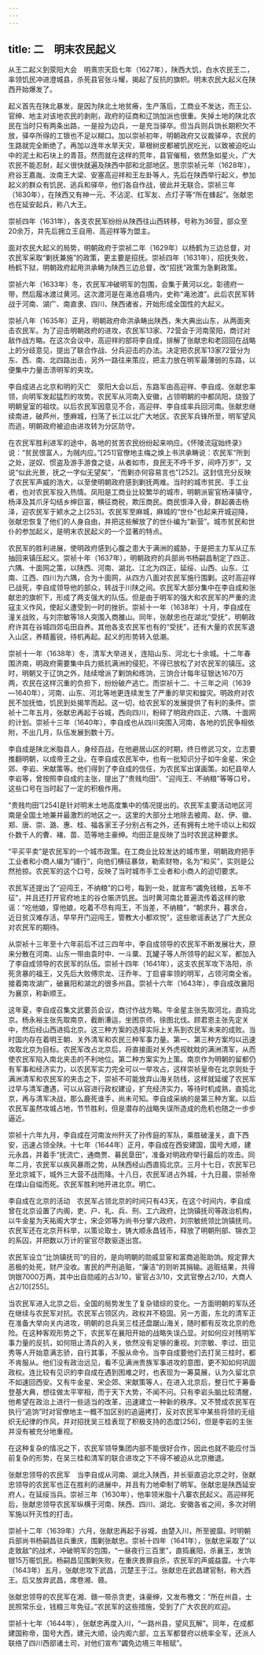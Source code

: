 ```yaml
---
---
---
```

title: 二　明末农民起义
---




从王二起义到荥阳大会　明熹宗天启七年（1627年），陕西大饥，白水农民王二，率领饥民冲进澄城县，杀死县官张斗耀，揭起了反抗的旗帜。明末农民大起义在陕西开始爆发了。

起义首先在陕北暴发，是因为陕北土地贫瘠，生产落后，工商业不发达，而王公、官绅、地主对该地农民的剥削，政府的征商和辽饷加派也很重。失掉土地的陕北农民在当时只有两条出路，一是投为边兵，一是充当驿卒。但当兵则兵饷长期积欠不放，驿卒所得的工银也不足以糊口。加以崇祯初年，明朝政府又议裁驿卒，农民的生路就完全断绝了。再加以连年水旱天灾，草根树皮都被饥民吃光，以致被迫吃山中的泥土和石块上的青苔。然而就在这样的荒年，县官催租，依然急如星火，广大农民不能忍耐，起义很快就遍及陕西中部和北部地区。思宗崇祯元年（1628年），府谷王嘉胤、汝南王大梁、安塞高迎祥和王左卦等人，先后在陕西举行起义，参加起义的群众有饥民、逃兵和驿卒，他们各自作战，彼此并无联合。崇祯三年（1630年），在陕西又有神一元、不沾泥、红军友、点灯子等“所在蜂起”。张献忠也在延安起兵，称八大王。

崇祯四年（1631年），各支农民军纷纷从陕西往山西转移，号称为36营，部众至20余万，并先后拥立王自用、高迎样等为盟主。

面对农民大起义的局势，明朝政府于崇祯二年（1629年）以杨鹤为三边总督，对农民军采取“剿抚兼施”的政策，更主要是招抚。崇祯四年（1631年），招抚失败，杨鹤下狱，明朝政府起用洪承畴为陕西三边总督，改“招抚”政策为急剿政策。

崇祯六年（1633年）冬，农民军冲破明军的包围，会集于黄河以北，彰德府一带，然后履冰渡过黄河。这次渡河是在渑池县境内，史称“渑池渡”。此后农民军转战于河南、湖广、南直隶、四川、陕西诸省，开始形成全国性的大起义。

崇祯八年（1635年）正月，明朝政府命洪承畴出陕西，朱大典出山东，从两面夹击农民军。为了迎击明朝政府的进攻，农民军13家、72营会于河南荥阳，商讨对敌作战方略。在这次会议中，高迎祥的部将李自成，排解了张献忠和老回回在战略上的分歧意见，提出了联合作战、分兵迎击的办法。决定把农民军13家72营分为东、西、南、北四路出击，另外一路往来策应，把主力放在明军最薄弱的东路，以便集中力量击溃明军的夹攻。

李自成进占北京和明的灭亡　荥阳大会以后，东路军由高迎祥、李自成、张献忠率领，向明军发起猛烈的攻势。农民军从河南入安徽，占领明朝的中都凤阳，烧毁了明朝皇室的祖坟。以后农民军因意见不合，高迎祥、李自成率兵回河南。张献忠继续南进，破芦州，堕麻城，扫荡了长江以北广大地区。农民军兵锋所至，明军望风而逃，明朝政府被迫由进攻转为分区防守。

在农民军胜利进军的途中，各地的贫苦农民纷纷起来响应。《怀陵流寇始终录》说：“贫民恨富人，为贼内应。”[251]官僚地主梅之焕上书洪承畴说：农民军“所到之处，逆奴、惯盗及游手游食之徒，从者如市，良民无不呼千岁，间呼万岁”，又说“似此光景，抚之一字似无望矣”，“而剿亦何容易言也”[252]。这封信充分反映了农民军声威的浩大，以至使明朝政府感到剿抚两难。当时的城市贫民、手工业者，也对农民军投入热情。凤阳是工商业比较繁华的城市，明朝派宦官杨泽镇守，杨泽及其爪牙勾结乡绅巨富，横征商税，欺压商民。商民恨泽入骨，群起袭击杨泽，迎农民军于颍水之上[253]。农民军至麻城，麻城的“世仆”也起来开城迎降，张献忠恢复了他们的人身自由，并把这些解放了的世仆编为“新营”。城市贫民和世仆的参加起义，是明末农民起义的一个显著的特点。

农民军的胜利进展，使明政府感到心腹之患大于满洲的威胁，于是把主力军从辽东抽回来镇压起义。崇祯十年（1637年），明朝政府的兵部尚书杨嗣昌制定了四正、六隅、十面网之策，以陕西、河南、湖北、江北为四正，延绥、山西、山东、江南、江西、四川为六隅，合为十面网，从四方八面对农民军施行围剿。这时高迎祥已战死，李自成领导他的部众，转战于川陕之间。农民军大部分集中在李自成和张献忠的旗帜下，形成了两支强大的队伍。但是由于明军的强大和农民军的严重的流寇主义作风，使起义遭受到一时的挫折。崇祯十一年（1638年）十月，李自成在潼关战败，与刘宗敏等18人突围入商雒山。同年，张献忠也在湖北“受抚”，明朝政府许其在谷城四郊屯田自养。其他各支农民军也有的“受抚”，还有大量的农民军退入山区，养精蓄锐，待机再起。起义的形势转入低潮。

崇祯十一年（1638年）冬，清军大举进关，连陷山东、河北七十余城。十二年春围济南，明政府需要集中兵力抵抗满洲的侵犯，不得已放松了对农民军的镇压。这时，明朝又于辽饷之外，陆续增派了剿饷和练饷，三饷合计每年征银达1670万两，农民在这样沉重的负担下，纷纷破产逃亡。而崇祯十二、十三年之间（1639—1640年），河南、山东、河北等地更连续发生了严重的旱灾和蝗灾。明政府对农民不加抚恤，饥民到处揭竿而起。这一切，给农民军的发展提供了有利的条件。崇祯十二年五月，张献忠再起于谷城，西向四川，粉碎了明政府四正、六隅、十面网的计划。崇祯十三年（1640年），李自成也从四川突围入河南，各地的饥民争相依附，不出几月，队伍发展到数十万。

李自成是陕北米脂县人，身经百战，在他避居山区的时期，终日修武习文，立志要推翻明朝，以成帝王之业。在李自成农民军中，也有一批知识分子如牛金星、宋企郊、李岩、宋献策等。他们得到了李自成的信任，为农民军出谋画策。如杞县举人李岩等，曾按照李自成的主张，提出了“贵贱均田”、“迎闯王、不纳粮”等等口号，这些口号在当时起了一定的积极作用。

“贵贱均田”[254]是针对明末土地高度集中的情况提出的。农民军主要活动地区河南是全国土地兼并最激烈的地区之一。这里的大部分土地除去被周、赵、伊、徽、郑、唐、崇、潞、惠、桂、福各家王子分别占有之外，还有拥有土地千顷以上和奴仆数千人的曹、褚、苗、范等地主豪绅。均田正是反映了当时农民这种要求。

“平买平卖”是农民军的一个城市政策。在工商业比较发达的城市里，明朝政府把手工业者和小商人编为“铺行”，向他们横征暴敛，勒索财物，名为“和买”，实则是公然抢掠。农民军的这个口号，反映了当时城市手工业者和小商人的迫切要求。

农民军还提出了“迎闯王，不纳粮”的口号，每到一处，就宣布“蠲免钱粮，五年不征”，并且还打开官府地主的谷仓赈济饥民。当时黄河南北普遍流传着这样的歌谣：“吃他娘，穿他娘，吃着不尽有闯王，不当差，不纳粮”，“朝求升，暮求合，近日贫汉难存活，早早开门迎闯王，管教大小都欢悦”，这些歌谣表达了广大民众对农民军的期待。

从崇祯十三年至十六年前后不过三四年中，李自成领导的农民军不断发展壮大，原来分散在河南、山东一带由袁时中、一斗粟、瓦罐子等人所领导的起义军，都加入了李自成领导的农民军的队伍。崇祯十四年（1641年），这支农民军攻下洛阳，杀死贪暴的福王，又先后大败傅宗龙、汪乔年、丁启睿率领的明军，占领河南全省。接着南攻湖广，破襄阳和湖北的很多州县。崇祯十六年（1643年），李自成改襄阳为襄京，称新顺王。

这年夏，李自成召集文武要员会议，商讨作战方略。牛金星主张先取河北，直捣北京。杨永裕主张先取南京，截断漕运，坐困京师，徐图北伐。顾君恩主张先定关中，然后经山西进捣北京。这三种方案的选择实际上关系到农民军未来的成败。当时国内存在着明王朝、关外清军和农民三种军事力量。第一、第三种方案均以迅速攻取北京为目标。农民军改占北京后，将直接面对关外虎视眈眈的满洲清军，从而使农民军陷入南北夹击的不利地位。第二种方案实为上策。南京作为明朝的留都仍有军事和经济实力，以农民军实力完全可以一举攻占，这样崇祯皇帝在北京则处于满洲清军和农民军的夹击之下，崇祯不可能放弃山海关防线，这样就延缓了农民军过早与清军遭遇，可以从容进行政权建设，扩充经济实力，等待时机成熟，直捣北京，再与清军决战，那么鹿死谁手，尚未可知。李自成采纳的是第三种方案。以后农民军虽然攻城占地，节节胜利，但是潜存的战略失误所造成的危机也随之一步步逼近。

崇祯十六年九月，李自成在河南汝州歼灭了孙传庭的军队，乘胜破潼关，直下西安，迅速占领全陕。十七年（1644年）正月，李自成在西安建国，国号大顺，建元永昌，并着手“抚流亡，通商贾、募民垦田”，准备对明政府举行最后的攻击。同年二月，农民军以疾风暴雨之势，从陕西经山西直捣北京。三月十七日，农民军已至北京城下，城外三大营不战而降。十八日，农民军进占外城，十九日晨，崇祯帝在煤山自缢而死。农民军胜利地开进北京。明亡。

李自成在北京的活动　农民军占领北京的时间只有43天，在这个时间内，李自成曾在北京设置了内阁，吏、户、礼、兵、刑、工六政府，比饷镇抚司等政治机构，以牛金星为天祐阁大学士，宋企郊等为尚书分掌六政府，刘宗敏统领比饷镇抚司。农民军还在北京开科举，以策论取士，铸大顺永昌钱币，释放了明朝刑部、锦衣卫的系囚，并把数以万计的宦官尽数驱逐出宫。

农民军设立“比饷镇抚司”的目的，是向明朝的勋戚显宦和富商追赃助饷。规定罪大恶极的处死，财产没收。害民的严刑追赃，“廉洁”的则听其捐输。追赃结果，共得饷银7000万两，其中出自勋戚的占3/10，宦官占3/10，文武官僚占2/10，大商人占2/10[255]。

当农民军进入北京之后，全国的局势发生了复杂错综的变化。一方面明朝的军队还在继续与农民军对抗。农民军占领区内，政权并不稳固。另一方面，东北的清军正在准备大举向关内进攻，明朝的总兵吴三桂还盘踞山海关，随时都有反攻北京的危险。在这种客观形势之下，农民军在襄阳开始的战略失误凸显。对如何应对残明军事力量的反抗，如何阻止清兵的入关，依然没有足够的重视。刘宗敏、李过、田见秀等人开始意满志骄，自行其事，不服从命令。当李自成要他们去打吴三桂时，都不肯服从。他们没有政治远见，看不见满洲贵族军事进攻的意图，更不知如何巩固政权。连比较有见识的李自成在遇到困难之时，也表现为一筹莫展，认为久留北京不如速回西安。又有牛金星、宋企郊、宋献策等人，在进入北京后，整日忙于筹备登基大典，想往做太平宰相，而于天下大势，不闻不问。只有李岩头脑比较清醒，他希望在政治上进行一些适当的改革，迅速建立一种新的秩序。又不赞成农民军在执行“追饷”时对官僚地主一概不加区别的追逼拷打，反对农民军中某些将领的无组织无纪律的作风，并对招抚吴三桂表现了积极支持的态度[256]，但是李岩的主张并没有被充分地重视。

在这种复杂的情况之下，农民军领导集团内部不能很好合作，因此也就不能应付当前复杂的形势，在吴三桂和清军的联合进攻之下不得不被迫从北京撤退。

张献忠领导的农民军　当李自成从河南、湖北入陕西，并长驱直迫北京之时，张献忠领导的农民军也正在胜利的进展中，并且有力地牵制了明军。张献忠是陕西延安府人，在延绥当兵。崇祯三年（1630年），他率领米脂十八寨农民起义。高迎祥死后，张献忠领导农民军纵横于河南、陕西、四川、湖北、安徽各省之间，多次对明军施以歼灭性的打击。

崇祯十二年（1639年）六月，张献忠再起于谷城，由楚入川，所至披靡。时明朝兵部尚书杨嗣昌驻兵重庆，围剿张献忠。崇祯十四年（1641年），张献忠采取了“以走致敌”的战术，冲破明军的包围，“一昼夜行三百里”，直捣襄阳，杀襄王，发饷银15万赈饥民。杨嗣昌见围剿失败，在重庆畏罪自杀，农民军的声威益震。十六年（1643年）五月，张献忠攻下武昌，沉楚王于江。张献忠在武昌建官制，称大西王。后又放弃武昌，席卷湘、赣。

张献忠领导的农民军在湘、赣一带杀贪吏，诛豪绅，又发布檄文：“所在州县，士民照常乐业，钱粮三年免征。”农民军的这些措施，受到了广大农民的欢迎。

崇祯十七年（1644年），张献忠再度入川，“一路州县，望风瓦解”。同年，在成都建国称帝，国号大西，建元大顺，设内阁六部，立五军都督府以统率全军，还派人联络了四川西部诸土司，对他们宣布“蠲免边境三年租赋”。